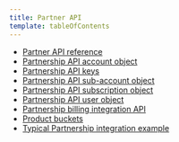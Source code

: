 ```yaml
---
title: Partner API
template: tableOfContents
---
```


* [Partner API reference](/docs/new-relic-partnerships/partnerships/partner-api/partner-api-reference)
* [Partnership API account object](/docs/new-relic-partnerships/partnerships/partner-api/partnership-api-account-object)
* [Partnership API keys](/docs/new-relic-partnerships/partnerships/partner-api/partnership-api-keys)
* [Partnership API sub-account object](/docs/new-relic-partnerships/partnerships/partner-api/partnership-api-sub-account-object)
* [Partnership API subscription object](/docs/new-relic-partnerships/partnerships/partner-api/partnership-api-subscription-object)
* [Partnership API user object](/docs/new-relic-partnerships/partnerships/partner-api/partnership-api-user-object)
* [Partnership billing integration API](/docs/new-relic-partnerships/partnerships/partner-api/partnership-billing-integration-api)
* [Product buckets](/docs/new-relic-partnerships/partnerships/partner-api/product-buckets)
* [Typical Partnership integration example](/docs/new-relic-partnerships/partnerships/partner-api/typical-integration-example)
